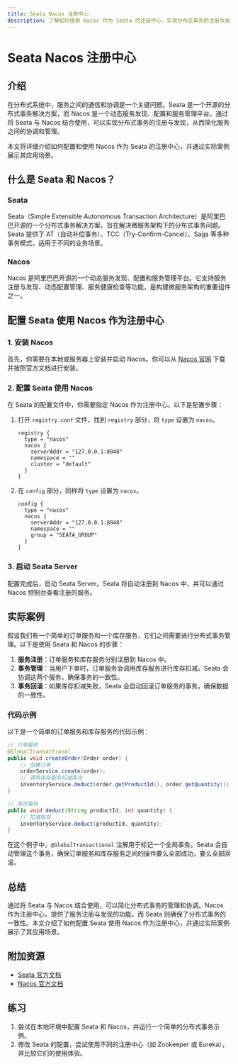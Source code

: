 ```yaml
---
title: Seata Nacos 注册中心
description: 了解如何使用 Nacos 作为 Seata 的注册中心，实现分布式事务的注册与发现。
---
```


# Seata Nacos 注册中心

## 介绍

在分布式系统中，服务之间的通信和协调是一个关键问题。Seata 是一个开源的分布式事务解决方案，而 Nacos 是一个动态服务发现、配置和服务管理平台。通过将 Seata 与 Nacos 结合使用，可以实现分布式事务的注册与发现，从而简化服务之间的协调和管理。

本文将详细介绍如何配置和使用 Nacos 作为 Seata 的注册中心，并通过实际案例展示其应用场景。

## 什么是 Seata 和 Nacos？

### Seata

Seata（Simple Extensible Autonomous Transaction Architecture）是阿里巴巴开源的一个分布式事务解决方案，旨在解决微服务架构下的分布式事务问题。Seata 提供了 AT（自动补偿事务）、TCC（Try-Confirm-Cancel）、Saga 等多种事务模式，适用于不同的业务场景。

### Nacos

Nacos 是阿里巴巴开源的一个动态服务发现、配置和服务管理平台。它支持服务注册与发现、动态配置管理、服务健康检查等功能，是构建微服务架构的重要组件之一。

## 配置 Seata 使用 Nacos 作为注册中心

### 1. 安装 Nacos

首先，你需要在本地或服务器上安装并启动 Nacos。你可以从 [Nacos 官网](https://nacos.io/) 下载并按照官方文档进行安装。

### 2. 配置 Seata 使用 Nacos

在 Seata 的配置文件中，你需要指定 Nacos 作为注册中心。以下是配置步骤：

1. 打开 `registry.conf` 文件，找到 `registry` 部分，将 `type` 设置为 `nacos`。

   ```plaintext
   registry {
     type = "nacos"
     nacos {
       serverAddr = "127.0.0.1:8848"
       namespace = ""
       cluster = "default"
     }
   }
   ```

2. 在 `config` 部分，同样将 `type` 设置为 `nacos`。

   ```plaintext
   config {
     type = "nacos"
     nacos {
       serverAddr = "127.0.0.1:8848"
       namespace = ""
       group = "SEATA_GROUP"
     }
   }
   ```

### 3. 启动 Seata Server

配置完成后，启动 Seata Server。Seata 将自动注册到 Nacos 中，并可以通过 Nacos 控制台查看注册的服务。

## 实际案例

假设我们有一个简单的订单服务和一个库存服务，它们之间需要进行分布式事务管理。以下是使用 Seata 和 Nacos 的步骤：

1. **服务注册**：订单服务和库存服务分别注册到 Nacos 中。
2. **事务管理**：当用户下单时，订单服务会调用库存服务进行库存扣减。Seata 会协调这两个服务，确保事务的一致性。
3. **事务回滚**：如果库存扣减失败，Seata 会自动回滚订单服务的事务，确保数据的一致性。

### 代码示例

以下是一个简单的订单服务和库存服务的代码示例：

```java
// 订单服务
@GlobalTransactional
public void createOrder(Order order) {
    // 创建订单
    orderService.create(order);
    // 调用库存服务扣减库存
    inventoryService.deduct(order.getProductId(), order.getQuantity());
}

// 库存服务
public void deduct(String productId, int quantity) {
    // 扣减库存
    inventoryService.deduct(productId, quantity);
}
```

在这个例子中，`@GlobalTransactional` 注解用于标记一个全局事务。Seata 会自动管理这个事务，确保订单服务和库存服务之间的操作要么全部成功，要么全部回滚。

## 总结

通过将 Seata 与 Nacos 结合使用，可以简化分布式事务的管理和协调。Nacos 作为注册中心，提供了服务注册与发现的功能，而 Seata 则确保了分布式事务的一致性。本文介绍了如何配置 Seata 使用 Nacos 作为注册中心，并通过实际案例展示了其应用场景。

## 附加资源

- [Seata 官方文档](https://seata.io/zh-cn/docs/overview/what-is-seata.html)
- [Nacos 官方文档](https://nacos.io/zh-cn/docs/what-is-nacos.html)

## 练习

1. 尝试在本地环境中配置 Seata 和 Nacos，并运行一个简单的分布式事务示例。
2. 修改 Seata 的配置，尝试使用不同的注册中心（如 Zookeeper 或 Eureka），并比较它们的使用体验。
